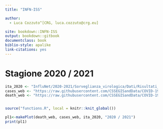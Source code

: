 ```yaml
---
title: "INFN-ISS"

author:
  - Luca Cozzuto^[CRG, luca.cozzuto@crg.eu]

site: bookdown::INFN-ISS
output: bookdown::gitbook
documentclass: book
biblio-style: apalike
link-citations: yes
---
```


# Stagione 2020 / 2021

```r


ita_2020 <- "InfluNet/2020-2021/Sorveglianza_virologica/Dati/Risultati_delle_tipizzazioni_sottotipizzazioni_dei_virus_influenzali_circolanti_in_Italia.csv"
cases_web <- "https://raw.githubusercontent.com/CSSEGISandData/COVID-19/master/csse_covid_19_data/csse_covid_19_time_series/time_series_covid19_confirmed_global.csv"
death_web <- "https://raw.githubusercontent.com/CSSEGISandData/COVID-19/master/csse_covid_19_data/csse_covid_19_time_series/time_series_covid19_deaths_global.csv"


source("functions.R", local = knitr::knit_global())

pl1<-makePlot(death_web, cases_web, ita_2020, "2020 / 2021")
print(pl1)

```





